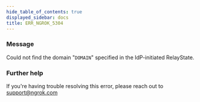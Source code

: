 ```yaml
---
hide_table_of_contents: true
displayed_sidebar: docs
title: ERR_NGROK_5304
---
```


### Message

Could not find the domain "`DOMAIN`" specified in the IdP-initiated RelayState.

### Further help

If you're having trouble resolving this error, please reach out to [support@ngrok.com](mailto:support@ngrok.com?subject=Help%20with%20ERR_NGROK_5304)
